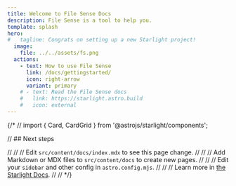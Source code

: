 ```yaml
---
title: Welcome to File Sense Docs
description: File Sense is a tool to help you.
template: splash
hero:
#   tagline: Congrats on setting up a new Starlight project!
  image:
    file: ../../assets/fs.png
  actions:
    - text: How to use File Sense
      link: /docs/gettingstarted/
      icon: right-arrow
      variant: primary
    # - text: Read the File Sense docs
    #   link: https://starlight.astro.build
    #   icon: external
---
```


{/* // import { Card, CardGrid } from '@astrojs/starlight/components';

// ## Next steps

// <CardGrid stagger>
// 	<Card title="Update content" icon="pencil">
// 		Edit `src/content/docs/index.mdx` to see this page change.
// 	</Card>
// 	<Card title="Add new content" icon="add-document">
// 		Add Markdown or MDX files to `src/content/docs` to create new pages.
// 	</Card>
// 	<Card title="Configure your site" icon="setting">
// 		Edit your `sidebar` and other config in `astro.config.mjs`.
// 	</Card>
// 	<Card title="Read the docs" icon="open-book">
// 		Learn more in [the Starlight Docs](https://starlight.astro.build/).
// 	</Card>
// </CardGrid> */}
